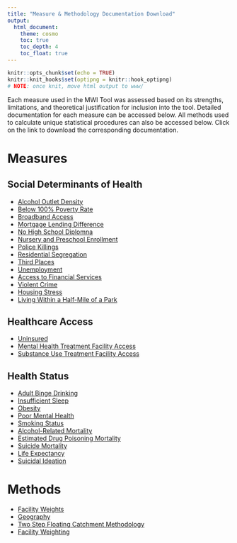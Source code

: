 ```yaml
---
title: "Measure & Methodology Documentation Download"
output: 
  html_document:
    theme: cosmo
    toc: true
    toc_depth: 4
    toc_float: true
---
```


```r
knitr::opts_chunk$set(echo = TRUE)
knitr::knit_hooks$set(optipng = knitr::hook_optipng)
# NOTE: once knit, move html output to www/
```

Each measure used in the MWI Tool was assessed based on its strengths, limitations, and theoretical justification for inclusion into the tool. Detailed documentation for each measure can be accessed below. All methods used to calculate unique statistical procedures can also be accessed below. Click on the link to download the corresponding documentation.

# Measures

## Social Determinants of Health 
- [Alcohol Outlet Density](https://github.com/mitre/hse-mwi/blob/main/Documentation/Measures/Alcohol_Outlet_Density.pdf?raw=true){target="_blank"}
- [Below 100% Poverty Rate](https://github.com/mitre/hse-mwi/blob/main/Documentation/Measures/Below_100_Federal_Poverty_Level.pdf?raw=true){target="_blank"}
- [Broadband Access](https://github.com/mitre/hse-mwi/blob/main/Documentation/Measures/Broadband_Access.pdf?raw=true){target="_blank"}
- [Mortgage Lending Difference](https://github.com/mitre/hse-mwi/blob/main/Documentation/Measures/Mortgage_Lending_Difference.pdf?raw=true){target="_blank"}
- [No High School Diplomna](https://github.com/mitre/hse-mwi/blob/main/Documentation/Measures/No_High_School_Diploma.pdf?raw=true){target="_blank"}
- [Nursery and Preschool Enrollment](https://github.com/mitre/hse-mwi/blob/main/Documentation/Measures/Nursery_and_Preschool_Enrollment.pdf?raw=true){target="_blank"}
- [Police Killings](https://github.com/mitre/hse-mwi/blob/main/Documentation/Measures/Police_Killings.pdf?raw=true){target="_blank"}
- [Residential Segregation](https://github.com/mitre/hse-mwi/blob/main/Documentation/Measures/Residential_segregation.pdf?raw=true){target="_blank"}
- [Third Places](https://github.com/mitre/hse-mwi/blob/main/Documentation/Measures/Third_Places.pdf?raw=true){target="_blank"}
- [Unemployment](https://github.com/mitre/hse-mwi/blob/main/Documentation/Measures/Unemployment.pdf?raw=true){target="_blank"}
- [Access to Financial Services](https://github.com/mitre/hse-mwi/blob/main/Documentation/Measures/Access_to_Financial_Services.pdf?raw=true){target="_blank"}
- [Violent Crime](https://github.com/mitre/hse-mwi/blob/main/Documentation/Measures/Violent_crime.pdf?raw=true){target="_blank"}
- [Housing Stress](https://github.com/mitre/hse-mwi/blob/main/Documentation/Measures/Housing_Stress.pdf?raw=true){target="_blank"}
- [Living Within a Half-Mile of a Park](https://github.com/mitre/hse-mwi/blob/main/Documentation/Measures/Living_Within_a_Half_Mile_of_a_Park.pdf?raw=true){target="_blank"}

## Healthcare Access
- [Uninsured](https://github.com/mitre/hse-mwi/blob/main/Documentation/Measures/Uninsured.pdf?raw=true){target="_blank"}
- [Mental Health Treatment Facility Access](https://github.com/mitre/hse-mwi/blob/main/Documentation/Measures/Mental_Health_Treatment_Facility_Access.pdf?raw=true){target="_blank"}
- [Substance Use Treatment Facility Access](https://github.com/mitre/hse-mwi/blob/main/Documentation/Measures/Substance_Use_Treatment_Facility_Access.pdf?raw=true){target="_blank"}

## Health Status
- [Adult Binge Drinking](https://github.com/mitre/hse-mwi/blob/main/Documentation/Measures/Adult_Binge_Drinking.pdf?raw=true){target="_blank"}
- [Insufficient Sleep](https://github.com/mitre/hse-mwi/blob/main/Documentation/Measures/Insufficient_Sleep.pdf?raw=true){target="_blank"}
- [Obesity](https://github.com/mitre/hse-mwi/blob/main/Documentation/Measures/Obesity.pdf?raw=true){target="_blank"}
- [Poor Mental Health](https://github.com/mitre/hse-mwi/blob/main/Documentation/Measures/Poor_Mental_Health.pdf?raw=true){target="_blank"}
- [Smoking Status](https://github.com/mitre/hse-mwi/blob/main/Documentation/Measures/Smoking_Status.pdf?raw=true){target="_blank"}
- [Alcohol-Related Mortality](https://github.com/mitre/hse-mwi/blob/main/Documentation/Measures/Alcohol_Related_Mortality.pdf?raw=true){target="_blank"}
- [Estimated Drug Poisoning Mortality](https://github.com/mitre/hse-mwi/blob/main/Documentation/Measures/Estimated_Drug_Poisoning_Mortality.pdf?raw=true){target="_blank"}
- [Suicide Mortality](https://github.com/mitre/hse-mwi/blob/main/Documentation/Measures/Suicide_Mortality.pdf?raw=true){target="_blank"}
- [Life Expectancy](https://github.com/mitre/hse-mwi/blob/main/Documentation/Measures/Life_Expectancy.pdf?raw=true){target="_blank"}
- [Suicidal Ideation](https://github.com/mitre/hse-mwi/blob/main/Documentation/Measures/Suicidal_Ideation.pdf?raw=true){target="_blank"}

# Methods
- [Facility Weights](https://github.com/mitre/hse-mwi/blob/main/Documentation/Methods/Facility%20Weights%20Methods.pdf?raw=true){target="_blank"}
- [Geography](https://github.com/mitre/hse-mwi/blob/main/Documentation/Methods/Geography%20Methods.pdf?raw=true){target="_blank"}
- [Two Step Floating Catchment Methodology](https://github.com/mitre/hse-mwi/blob/main/Documentation/Methods/Two%20Step%20FCA.pdf?raw=true){target="_blank"}
- [Facility Weighting](https://github.com/mitre/hse-mwi/blob/main/Documentation/Methods/Weighting%20Methods.pdf?raw=true){target="_blank"}
